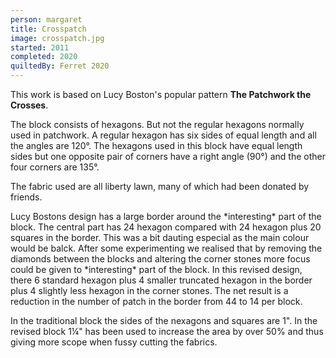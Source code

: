```yaml
---
person: margaret
title: Crosspatch
image: crosspatch.jpg
started: 2011
completed: 2020
quiltedBy: Ferret 2020
---
```



This work is based on Lucy Boston's popular pattern **The Patchwork the Crosses**.

The block consists of hexagons. But not the regular hexagons normally used in patchwork. A regular hexagon has six sides of equal length and all the angles are 120°.
The hexagons used in this block have equal length sides but one opposite pair of corners have a right angle (90°) and the other four corners are 135°.

The fabric used are all liberty lawn, many of which had been donated by friends.

<TextImage left='POC-Original.svg'>
  Lucy Bostons design has a large border around the *interesting* part of the block. The
  central part has 24 hexagon compared with 24 hexagon plus 20 squares in the border. This
  was a bit dauting especial as the main colour would be balck.
</TextImage>
<TextImage right='POC-Margie.svg'>
  After some experimenting we realised that by removing the diamonds between the blocks
  and altering the corner stones more focus could be given to *interesting* part of the
  block. In this revised design, there 6 standard hexagon plus 4 smaller truncated hexagon
  in the border plus 4 slightly less hexagon in the corner stones. The net result is a
  reduction in the number of patch in the border from 44 to 14 per block.
</TextImage>

In the traditional block the sides of the nexagons and squares are 1". In the revised block 1¼" has been used to increase the area by over 50% and thus giving more scope when fussy cutting the fabrics.
